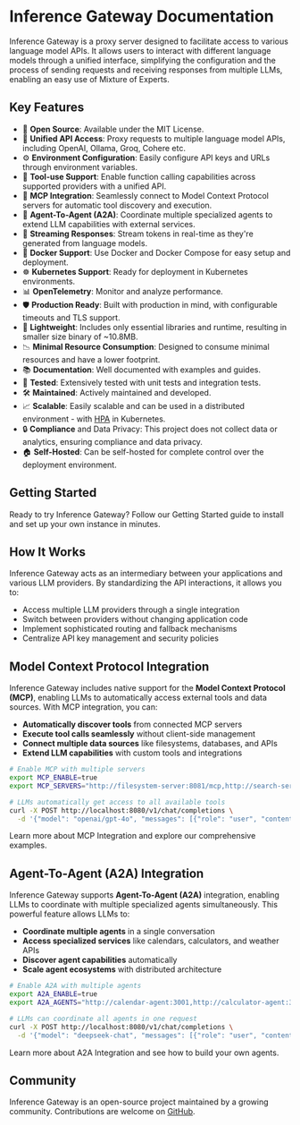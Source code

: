 
# Inference Gateway Documentation

Inference Gateway is a proxy server designed to facilitate access to various
language model APIs. It allows users to interact with different language models
through a unified interface, simplifying the configuration and the process of
sending requests and receiving responses from multiple LLMs, enabling an easy use
of Mixture of Experts.

## Key Features

- 📜 **Open Source**: Available under the MIT License.
- 🚀 **Unified API Access**: Proxy requests to multiple language model APIs, including OpenAI, Ollama, Groq, Cohere etc.
- ⚙️ **Environment Configuration**: Easily configure API keys and URLs through environment variables.
- 🔧 **Tool-use Support**: Enable function calling capabilities across supported providers with a unified API.
- 🔌 **MCP Integration**: Seamlessly connect to Model Context Protocol servers for automatic tool discovery and execution.
- 🤖 **Agent-To-Agent (A2A)**: Coordinate multiple specialized agents to extend LLM capabilities with external services.
- 🌊 **Streaming Responses**: Stream tokens in real-time as they're generated from language models.
- 🐳 **Docker Support**: Use Docker and Docker Compose for easy setup and deployment.
- ☸️ **Kubernetes Support**: Ready for deployment in Kubernetes environments.
- 📊 **OpenTelemetry**: Monitor and analyze performance.
- 🛡️ **Production Ready**: Built with production in mind, with configurable timeouts and TLS support.
- 🌿 **Lightweight**: Includes only essential libraries and runtime, resulting in smaller size binary of ~10.8MB.
- 📉 **Minimal Resource Consumption**: Designed to consume minimal resources and have a lower footprint.
- 📚 **Documentation**: Well documented with examples and guides.
- 🧪 **Tested**: Extensively tested with unit tests and integration tests.
- 🛠️ **Maintained**: Actively maintained and developed.
- 📈 **Scalable**: Easily scalable and can be used in a distributed environment - with [HPA](https://kubernetes.io/docs/tasks/run-application/horizontal-pod-autoscale/) in Kubernetes.
- 🔒 **Compliance** and Data Privacy: This project does not collect data or analytics, ensuring compliance and data privacy.
- 🏠 **Self-Hosted**: Can be self-hosted for complete control over the deployment environment.

## Getting Started

Ready to try Inference Gateway? Follow our <Link href="/getting-started">Getting Started guide</Link> to install
and set up your own instance in minutes.

## How It Works

Inference Gateway acts as an intermediary between your applications and various LLM providers.
By standardizing the API interactions, it allows you to:

- Access multiple LLM providers through a single integration
- Switch between providers without changing application code
- Implement sophisticated routing and fallback mechanisms
- Centralize API key management and security policies

## Model Context Protocol Integration

Inference Gateway includes native support for the **Model Context Protocol (MCP)**, enabling LLMs to automatically access external tools and data sources. With MCP integration, you can:

- **Automatically discover tools** from connected MCP servers
- **Execute tool calls seamlessly** without client-side management
- **Connect multiple data sources** like filesystems, databases, and APIs
- **Extend LLM capabilities** with custom tools and integrations

```bash
# Enable MCP with multiple servers
export MCP_ENABLE=true
export MCP_SERVERS="http://filesystem-server:8081/mcp,http://search-server:8082/mcp"

# LLMs automatically get access to all available tools
curl -X POST http://localhost:8080/v1/chat/completions \
  -d '{"model": "openai/gpt-4o", "messages": [{"role": "user", "content": "List files and search for recent AI news"}]}'
```

Learn more about <Link href="/mcp">MCP Integration</Link> and explore our comprehensive examples.

## Agent-To-Agent (A2A) Integration

Inference Gateway supports **Agent-To-Agent (A2A)** integration, enabling LLMs to coordinate with multiple specialized agents simultaneously. This powerful feature allows LLMs to:

- **Coordinate multiple agents** in a single conversation
- **Access specialized services** like calendars, calculators, and weather APIs
- **Discover agent capabilities** automatically
- **Scale agent ecosystems** with distributed architecture

```bash
# Enable A2A with multiple agents
export A2A_ENABLE=true
export A2A_AGENTS="http://calendar-agent:3001,http://calculator-agent:3002,http://weather-agent:3003"

# LLMs can coordinate all agents in one request
curl -X POST http://localhost:8080/v1/chat/completions \
  -d '{"model": "deepseek-chat", "messages": [{"role": "user", "content": "Schedule a meeting, calculate costs, and check the weather"}]}'
```

Learn more about <Link href="/a2a">A2A Integration</Link> and see how to build your own agents.

## Community

Inference Gateway is an open-source project maintained by a growing community.
Contributions are welcome on [GitHub](https://github.com/inference-gateway/inference-gateway).
